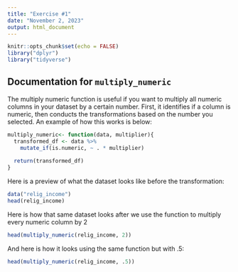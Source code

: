 ```yaml
---
title: "Exercise #1"
date: "November 2, 2023"
output: html_document
---
```

```r
knitr::opts_chunk$set(echo = FALSE) 
library("dplyr")
library("tidyverse")
```

## Documentation for `multiply_numeric`

The multiply numeric function is useful if you want to multiply all numeric
columns in your dataset by a certain number. First, it identifies if a column
is numeric, then conducts the transformations based on the number you 
selected. An example of how this works is below:

```r
multiply_numeric<- function(data, multiplier){
  transformed_df <- data %>%
    mutate_if(is.numeric, ~ . * multiplier)
  
  return(transformed_df)
}
```

Here is a preview of what the dataset looks like before the transformation:
```r
data("relig_income")
head(relig_income)
```

Here is how that same dataset looks after we use the function to multiply
every numeric column by 2
```r
head(multiply_numeric(relig_income, 2))
```
And here is how it looks using the same function but with .5:
```r
head(multiply_numeric(relig_income, .5))
```

```r
```